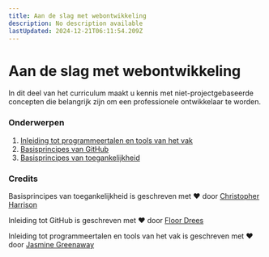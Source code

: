 ```yaml
---
title: Aan de slag met webontwikkeling
description: No description available
lastUpdated: 2024-12-21T06:11:54.209Z
---
```


# Aan de slag met webontwikkeling

In dit deel van het curriculum maakt u kennis met niet-projectgebaseerde concepten die belangrijk zijn om een professionele ontwikkelaar te worden.

### Onderwerpen

1. [Inleiding tot programmeertalen en tools van het vak](../1-intro-to-programming-languages/translations/README.nl.md)
2. [Basisprincipes van GitHub](../2-github-basics/translations/README.nl.md)
3. [Basisprincipes van toegankelijkheid](../3-accessibility/translations/README.nl.md)

### Credits

Basisprincipes van toegankelijkheid is geschreven met ♥ door [Christopher Harrison](https://twitter.com/geektrainer)

Inleiding tot GitHub is geschreven met ♥ ️door [Floor Drees](https://twitter.com/floordrees)

Inleiding tot programmeertalen en tools van het vak is geschreven met ♥ ️door [Jasmine Greenaway](https://twitter.com/paladique)

